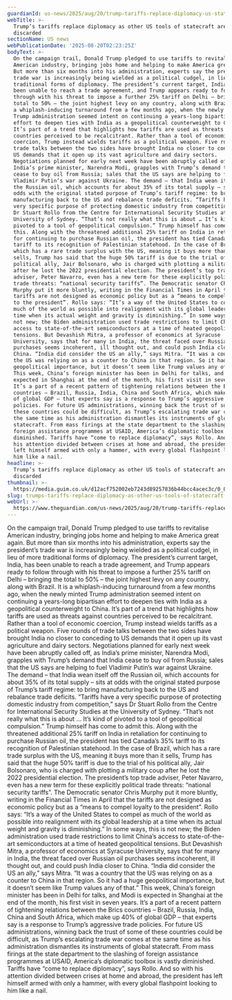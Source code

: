 ```yaml
---
guardianId: us-news/2025/aug/20/trump-tariffs-replace-diplomacy-us-statecraft-discarded
webTitle: >-
  Trump’s tariffs replace diplomacy as other US tools of statecraft are
  discarded
sectionName: US news
webPublicationDate: '2025-08-20T02:23:25Z'
bodyText: >-
  On the campaign trail, Donald Trump pledged to use tariffs to revitalise
  American industry, bringing jobs home and helping to make America great again.
  But more than six months into his administration, experts say the president’s
  trade war is increasingly being wielded as a political cudgel, in lieu of more
  traditional forms of diplomacy. The president’s current target, India, has
  been unable to reach a trade agreement, and Trump appears ready to follow
  through with his threat to impose a further 25% tariff on Delhi – bringing the
  total to 50% – the joint highest levy on any country, along with Brazil. It is
  a whiplash-inducing turnaround from a few months ago, when the newly minted
  Trump administration seemed intent on continuing a years-long bipartisan
  effort to deepen ties with India as a geopolitical counterweight to China.
  It’s part of a trend that highlights how tariffs are used as threats against
  countries perceived to be recalcitrant. Rather than a tool of economic
  coercion, Trump instead wields tariffs as a political weapon. Five rounds of
  trade talks between the two sides have brought India no closer to conceding to
  US demands that it open up its vast agriculture and dairy sectors.
  Negotiations planned for early next week have been abruptly called off, as
  India’s prime minister, Narendra Modi, grapples with Trump’s demand that India
  cease to buy oil from Russia; sales that the US says are helping to fuel
  Vladimir Putin’s war against Ukraine. The demand – that India wean itself off
  the Russian oil, which accounts for about 35% of its total supply – sits at
  odds with the original stated purpose of Trump’s tariff regime: to bring
  manufacturing back to the US and rebalance trade deficits. “Tariffs have a
  very specific purpose of protecting domestic industry from competition,” says
  Dr Stuart Rollo from the Centre for International Security Studies at the
  University of Sydney. “That’s not really what this is about … It’s kind of
  pivoted to a tool of geopolitical compulsion.” Trump himself has come to admit
  this. Along with the threatened additional 25% tariff on India in retaliation
  for continuing to purchase Russian oil, the president has tied Canada’s 35%
  tariff to its recognition of Palestinian statehood. In the case of Brazil,
  which has a rare trade surplus with the US, meaning it buys more than it
  sells, Trump has said that the huge 50% tariff is due to the trial of his
  political ally, Jair Bolsonaro, who is charged with plotting a military coup
  after he lost the 2022 presidential election. The president’s top trade
  adviser, Peter Navarro, even has a new term for these explicitly political
  trade threats: “national security tariffs”. The Democratic senator Chris
  Murphy put it more bluntly, writing in the Financial Times in April that the
  tariffs are not designed as economic policy but as a “means to compel loyalty
  to the president”. Rollo says: “It’s a way of the United States to compel as
  much of the world as possible into realignment with its global leadership at a
  time when its actual weight and gravity is diminishing.” In some ways, this is
  not new; the Biden administration used trade restrictions to limit China’s
  access to state-of-the-art semiconductors at a time of heated geopolitical
  tensions. But Devashish Mitra, a professor of economics at Syracuse
  University, says that for many in India, the threat faced over Russian oil
  purchases seems incoherent, ill thought out, and could push India closer to
  China. “India did consider the US an ally,” says Mitra. “It was a country that
  the US was relying on as a counter to China in that region. So it had a huge
  geopolitical importance, but it doesn’t seem like Trump values any of that.”
  This week, China’s foreign minister has been in Delhi for talks, and Modi is
  expected in Shanghai at the end of the month, his first visit in seven years.
  It’s a part of a recent pattern of tightening relations between the Brics
  countries – Brazil, Russia, India, China and South Africa, which make up 40%
  of global GDP – that experts say is a response to Trump’s aggressive trade
  policies. For future US administrations, winning back the trust of some of
  these countries could be difficult, as Trump’s escalating trade war comes at
  the same time as his administration dismantles its instruments of global
  statecraft. From mass firings at the state department to the slashing of
  foreign assistance programmes at USAID, America’s diplomatic toolbox is vastly
  diminished. Tariffs have “come to replace diplomacy”, says Rollo. And so with
  his attention divided between crises at home and abroad, the president has
  left himself armed with only a hammer, with every global flashpoint looking to
  him like a nail.
headline: >-
  Trump’s tariffs replace diplomacy as other US tools of statecraft are
  discarded
thumbnail: >-
  https://media.guim.co.uk/d12acf752002eb7243d89257836b44bcc4acec3c/0_0_4164_3333/500.jpg
slug: trumps-tariffs-replace-diplomacy-as-other-us-tools-of-statecraft-are-discarded
webUrl: >-
  https://www.theguardian.com/us-news/2025/aug/20/trump-tariffs-replace-diplomacy-us-statecraft-discarded
---
```

On the campaign trail, Donald Trump pledged to use tariffs to revitalise American industry, bringing jobs home and helping to make America great again. But more than six months into his administration, experts say the president’s trade war is increasingly being wielded as a political cudgel, in lieu of more traditional forms of diplomacy. The president’s current target, India, has been unable to reach a trade agreement, and Trump appears ready to follow through with his threat to impose a further 25% tariff on Delhi – bringing the total to 50% – the joint highest levy on any country, along with Brazil. It is a whiplash-inducing turnaround from a few months ago, when the newly minted Trump administration seemed intent on continuing a years-long bipartisan effort to deepen ties with India as a geopolitical counterweight to China. It’s part of a trend that highlights how tariffs are used as threats against countries perceived to be recalcitrant. Rather than a tool of economic coercion, Trump instead wields tariffs as a political weapon. Five rounds of trade talks between the two sides have brought India no closer to conceding to US demands that it open up its vast agriculture and dairy sectors. Negotiations planned for early next week have been abruptly called off, as India’s prime minister, Narendra Modi, grapples with Trump’s demand that India cease to buy oil from Russia; sales that the US says are helping to fuel Vladimir Putin’s war against Ukraine. The demand – that India wean itself off the Russian oil, which accounts for about 35% of its total supply – sits at odds with the original stated purpose of Trump’s tariff regime: to bring manufacturing back to the US and rebalance trade deficits. “Tariffs have a very specific purpose of protecting domestic industry from competition,” says Dr Stuart Rollo from the Centre for International Security Studies at the University of Sydney. “That’s not really what this is about … It’s kind of pivoted to a tool of geopolitical compulsion.” Trump himself has come to admit this. Along with the threatened additional 25% tariff on India in retaliation for continuing to purchase Russian oil, the president has tied Canada’s 35% tariff to its recognition of Palestinian statehood. In the case of Brazil, which has a rare trade surplus with the US, meaning it buys more than it sells, Trump has said that the huge 50% tariff is due to the trial of his political ally, Jair Bolsonaro, who is charged with plotting a military coup after he lost the 2022 presidential election. The president’s top trade adviser, Peter Navarro, even has a new term for these explicitly political trade threats: “national security tariffs”. The Democratic senator Chris Murphy put it more bluntly, writing in the Financial Times in April that the tariffs are not designed as economic policy but as a “means to compel loyalty to the president”. Rollo says: “It’s a way of the United States to compel as much of the world as possible into realignment with its global leadership at a time when its actual weight and gravity is diminishing.” In some ways, this is not new; the Biden administration used trade restrictions to limit China’s access to state-of-the-art semiconductors at a time of heated geopolitical tensions. But Devashish Mitra, a professor of economics at Syracuse University, says that for many in India, the threat faced over Russian oil purchases seems incoherent, ill thought out, and could push India closer to China. “India did consider the US an ally,” says Mitra. “It was a country that the US was relying on as a counter to China in that region. So it had a huge geopolitical importance, but it doesn’t seem like Trump values any of that.” This week, China’s foreign minister has been in Delhi for talks, and Modi is expected in Shanghai at the end of the month, his first visit in seven years. It’s a part of a recent pattern of tightening relations between the Brics countries – Brazil, Russia, India, China and South Africa, which make up 40% of global GDP – that experts say is a response to Trump’s aggressive trade policies. For future US administrations, winning back the trust of some of these countries could be difficult, as Trump’s escalating trade war comes at the same time as his administration dismantles its instruments of global statecraft. From mass firings at the state department to the slashing of foreign assistance programmes at USAID, America’s diplomatic toolbox is vastly diminished. Tariffs have “come to replace diplomacy”, says Rollo. And so with his attention divided between crises at home and abroad, the president has left himself armed with only a hammer, with every global flashpoint looking to him like a nail.
